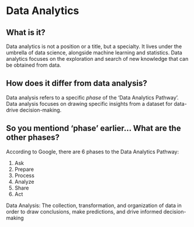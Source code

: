 # Data Analytics

## What is it? {-}
Data analytics is not a position or a title, but a specialty. It lives under the umbrella of data science, alongside machine learning and statistics. Data analytics focuses on the exploration and search of new knowledge that can be obtained from data.

## How does it differ from data analysis? {-}
Data analysis refers to a specific _phase_ of the 'Data Analytics Pathway'. Data analysis focuses on drawing specific insights from a dataset for data-drive decision-making.

## So you mentiond 'phase' earlier... What are the other phases? {-}
According to Google, there are 6 phases to the Data Analytics Pathway:
  
  1. Ask
  2. Prepare
  3. Process
  4. Analyze
  5. Share
  6. Act
  


Data Analysis: The collection, transformation, and organization of data in order to draw conclusions, make predictions, and drive informed decision-making